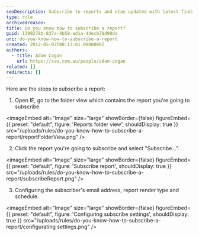 ```yaml
---
seoDescription: Subscribe to reports and stay updated with latest findings and insights.
type: rule
archivedreason:
title: Do you know how to subscribe a report?
guid: 1399278b-837a-4b58-ad1a-44ecb78d98da
uri: do-you-know-how-to-subscribe-a-report
created: 2012-05-07T08:13:01.0000000Z
authors:
  - title: Adam Cogan
    url: https://ssw.com.au/people/adam-cogan
related: []
redirects: []
---
```


Here are the steps to subscribe a report:
1. Open IE, go to the folder view which contains the report you're going to subscribe.


<imageEmbed
  alt="Image"
  size="large"
  showBorder={false}
  figureEmbed={{
    preset: "default",
    figure: 'Reports folder view',
    shouldDisplay: true
  }}
  src="/uploads/rules/do-you-know-how-to-subscribe-a-report/reportFolderView.png"
/>

2. Click the report you're going to subscribe and select "Subscribe...".


<imageEmbed
  alt="Image"
  size="large"
  showBorder={false}
  figureEmbed={{
    preset: "default",
    figure: 'Subscribe report',
    shouldDisplay: true
  }}
  src="/uploads/rules/do-you-know-how-to-subscribe-a-report/subscribeReport.png"
/>

3. Configuring the subscriber's email address, report render type and schedule.


<imageEmbed
  alt="Image"
  size="large"
  showBorder={false}
  figureEmbed={{
    preset: "default",
    figure: 'Configuring subscribe settings',
    shouldDisplay: true
  }}
  src="/uploads/rules/do-you-know-how-to-subscribe-a-report/configurating settings.png"
/>